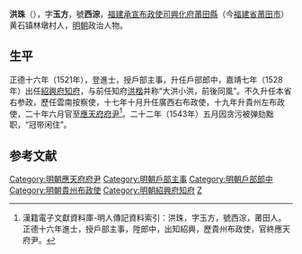 {{明清人物信息框
| 姓名 = 洪珠
| 原名 =
| 圖片名稱= 
| 圖片大小 =
| 圖片說明 = 
| 最高職務 = 應天府府尹
| 國家 = 大明 
| 爵位 =
| 籍貫 = [[福建承宣布政使司|福建承宣布政使司]][[興化府|興化府]][[莆田縣|莆田縣]]
| 族裔 = 
| 字號 = 字玉方，號西淙
| 諡號 =
| 出生日期 = 生年不詳
| 出生地點 = 
| 逝世日期 = 卒年不詳
| 逝世地點 =
| 墓葬 =
| 配偶 = 
| 親屬 = （父）洪瞻，字仲谨，號南湖；<br>（母）吴氏<br>（妻）佘氏，封安人<br>（弟）洪琨<br>（子）洪應奎、洪應壁、洪應參
| 出身 =
* 正德八年癸酉科舉人
* 正德十六年辛巳科進士
| 經歷 =
| 著作 =  
}}
'''洪珠'''（{{bd|？||？|catIdx=}}），字'''玉方'''，號'''西淙'''，[[福建承宣布政使司|福建承宣布政使司]][[興化府|興化府]][[莆田縣|莆田縣]]（今[[福建省|福建省]][[莆田市|莆田市]]）黄石镇林墩村人，[[明朝|明朝]]政治人物。

== 生平 ==
正德十六年（1521年），登進士，授戶部主事，升任戶部郎中，嘉靖七年（1528年）出任[[紹興府|紹興府]][[知府|知府]]，与前任知府[[洪楷|洪楷]]并称“大洪小洪，前後同風”。不久升任本省右参政，歷任雲南按察使，十七年十月升任廣西右布政使，十九年升貴州左布政使，二十年六月官至[[應天府|應天府]][[府尹|府尹]]<ref>漢籍電子文獻資料庫-明人傳記資料索引：洪珠，字玉方，號西淙，莆田人。正德十六年進士，授戶部主事，陞郎中，出知紹興，歷貴州布政使，官終應天府尹。</ref>。二十二年（1543年）五月因贪污被弹劾黜职，“冠带闲住”。

==参考文献==
{{reflist}}

{{明朝人物小作品}}
{{正德十六年辛巳科殿試金榜}}
{{DEFAULTSORT:Hong洪}}
[[Category:明朝應天府府尹|Category:明朝應天府府尹]]
[[Category:明朝戶部主事|Category:明朝戶部主事]]
[[Category:明朝戶部郎中|Category:明朝戶部郎中]]
[[Category:明朝貴州布政使|Category:明朝貴州布政使]]
[[Category:明朝紹興府知府|Category:明朝紹興府知府]]
[[Category:莆田人|Z]]